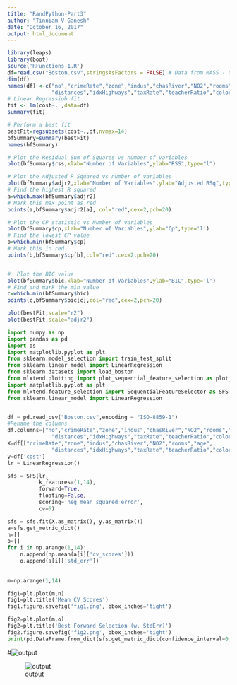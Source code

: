 ```yaml
---
title: "RandPython-Part3"
author: "Tinniam V Ganesh"
date: "October 16, 2017"
output: html_document
---
```


```r
library(leaps)
library(boot)
source('RFunctions-1.R')
df=read.csv("Boston.csv",stringsAsFactors = FALSE) # Data from MASS - SL
dim(df)
names(df) <-c("no","crimeRate","zone","indus","chasRiver","NO2","rooms","age",
              "distances","idxHighways","taxRate","teacherRatio","color","status","cost")
# Linear Regressiob fit
fit <- lm(cost~. ,data=df)
summary(fit)

# Perform a best fit
bestFit=regsubsets(cost~.,df,nvmax=14)
bfSummary=summary(bestFit)
names(bfSummary)

# Plot the Residual Sum of Squares vs number of variables 
plot(bfSummary$rss,xlab="Number of Variables",ylab="RSS",type="l")

# Plot the Adjusted R Squared vs number of variables
plot(bfSummary$adjr2,xlab="Number of Variables",ylab="Adjusted RSq",type="l")
# Find the highest R squared
a=which.max(bfSummary$adjr2)
# Mark this max point as red
points(a,bfSummary$adjr2[a], col="red",cex=2,pch=20)

# Plot the CP statistic vs Number of variables
plot(bfSummary$cp,xlab="Number of Variables",ylab="Cp",type='l')
# Find the lowest CP value
b=which.min(bfSummary$cp)
# Mark this in red
points(b,bfSummary$cp[b],col="red",cex=2,pch=20)


#  Plot the BIC value
plot(bfSummary$bic,xlab="Number of Variables",ylab="BIC",type='l')
# Find and mark the min value
c=which.min(bfSummary$bic)
points(c,bfSummary$bic[c],col="red",cex=2,pch=20)

plot(bestFit,scale="r2")
plot(bestFit,scale="adjr2")

```

```python
import numpy as np
import pandas as pd
import os
import matplotlib.pyplot as plt
from sklearn.model_selection import train_test_split
from sklearn.linear_model import LinearRegression
from sklearn.datasets import load_boston
from mlxtend.plotting import plot_sequential_feature_selection as plot_sfs
import matplotlib.pyplot as plt
from mlxtend.feature_selection import SequentialFeatureSelector as SFS
from sklearn.linear_model import LinearRegression


df = pd.read_csv("Boston.csv",encoding = "ISO-8859-1")
#Rename the columns
df.columns=["no","crimeRate","zone","indus","chasRiver","NO2","rooms","age",
              "distances","idxHighways","taxRate","teacherRatio","color","status","cost"]
X=df[["crimeRate","zone","indus","chasRiver","NO2","rooms","age",
              "distances","idxHighways","taxRate","teacherRatio","color","status","cost"]]
y=df['cost']
lr = LinearRegression()

sfs = SFS(lr, 
          k_features=(1,14), 
          forward=True, 
          floating=False, 
          scoring='neg_mean_squared_error',
          cv=5)

sfs = sfs.fit(X.as_matrix(), y.as_matrix())
a=sfs.get_metric_dict()
n=[]
o=[]
for i in np.arange(1,14):
    n.append(np.mean(a[i]['cv_scores'])) 
    o.append(a[i]['std_err'])
    
    
m=np.arange(1,14)

fig1=plt.plot(m,n)
fig1=plt.title('Mean CV Scores')
fig1.figure.savefig('fig1.png', bbox_inches='tight')

fig2=plt.plot(m,o)
fig2=plt.title('Best Forward Selection (w. StdErr)')
fig2.figure.savefig('fig2.png', bbox_inches='tight')
print(pd.DataFrame.from_dict(sfs.get_metric_dict(confidence_interval=0.90)).T)
```
#![output](fig1.png)

![output](fig2.png)
